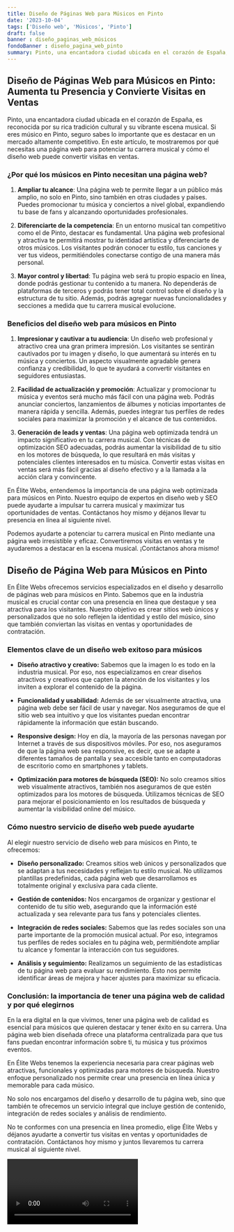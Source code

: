 ```yaml
---
title: Diseño de Páginas Web para Músicos en Pinto
date: '2023-10-04'
tags: ['Diseño web', 'Músicos', 'Pinto']
draft: false
banner : diseño_paginas_web_músicos
fondoBanner : diseño_pagina_web_pinto
summary: Pinto, una encantadora ciudad ubicada en el corazón de España, es reconocida por su rica tradición cultural y su vibrante escena musical. Si eres músico en Pinto, seguro sabes lo importante que es destacar en un mercado altamente competitivo. En este artículo, te mostraremos por qué necesitas una página web para potenciar tu carrera musical y cómo el diseño web puede convertir visitas en ventas.
---
```


## Diseño de Páginas Web para Músicos en Pinto: Aumenta tu Presencia y Convierte Visitas en Ventas

Pinto, una encantadora ciudad ubicada en el corazón de España, es reconocida por su rica tradición cultural y su vibrante escena musical. Si eres músico en Pinto, seguro sabes lo importante que es destacar en un mercado altamente competitivo. En este artículo, te mostraremos por qué necesitas una página web para potenciar tu carrera musical y cómo el diseño web puede convertir visitas en ventas.

### ¿Por qué los músicos en Pinto necesitan una página web?

1. **Ampliar tu alcance**: Una página web te permite llegar a un público más amplio, no solo en Pinto, sino también en otras ciudades y países. Puedes promocionar tu música y conciertos a nivel global, expandiendo tu base de fans y alcanzando oportunidades profesionales.

2. **Diferenciarte de la competencia**: En un entorno musical tan competitivo como el de Pinto, destacar es fundamental. Una página web profesional y atractiva te permitirá mostrar tu identidad artística y diferenciarte de otros músicos. Los visitantes podrán conocer tu estilo, tus canciones y ver tus videos, permitiéndoles conectarse contigo de una manera más personal.

3. **Mayor control y libertad**: Tu página web será tu propio espacio en línea, donde podrás gestionar tu contenido a tu manera. No dependerás de plataformas de terceros y podrás tener total control sobre el diseño y la estructura de tu sitio. Además, podrás agregar nuevas funcionalidades y secciones a medida que tu carrera musical evolucione.

### Beneficios del diseño web para músicos en Pinto

1. **Impresionar y cautivar a tu audiencia**: Un diseño web profesional y atractivo crea una gran primera impresión. Los visitantes se sentirán cautivados por tu imagen y diseño, lo que aumentará su interés en tu música y conciertos. Un aspecto visualmente agradable genera confianza y credibilidad, lo que te ayudará a convertir visitantes en seguidores entusiastas.

2. **Facilidad de actualización y promoción**: Actualizar y promocionar tu música y eventos será mucho más fácil con una página web. Podrás anunciar conciertos, lanzamientos de álbumes y noticias importantes de manera rápida y sencilla. Además, puedes integrar tus perfiles de redes sociales para maximizar la promoción y el alcance de tus contenidos.

3. **Generación de leads y ventas**: Una página web optimizada tendrá un impacto significativo en tu carrera musical. Con técnicas de optimización SEO adecuadas, podrás aumentar la visibilidad de tu sitio en los motores de búsqueda, lo que resultará en más visitas y potenciales clientes interesados en tu música. Convertir estas visitas en ventas será más fácil gracias al diseño efectivo y a la llamada a la acción clara y convincente.

En Élite Webs, entendemos la importancia de una página web optimizada para músicos en Pinto. Nuestro equipo de expertos en diseño web y SEO puede ayudarte a impulsar tu carrera musical y maximizar tus oportunidades de ventas. Contáctanos hoy mismo y déjanos llevar tu presencia en línea al siguiente nivel.

Podemos ayudarte a potenciar tu carrera musical en Pinto mediante una página web irresistible y eficaz. Convertiremos visitas en ventas y te ayudaremos a destacar en la escena musical. ¡Contáctanos ahora mismo!

<GifSeo />

<Cta />

## Diseño de Página Web para Músicos en Pinto

En Élite Webs ofrecemos servicios especializados en el diseño y desarrollo de páginas web para músicos en Pinto. Sabemos que en la industria musical es crucial contar con una presencia en línea que destaque y sea atractiva para los visitantes. Nuestro objetivo es crear sitios web únicos y personalizados que no solo reflejen la identidad y estilo del músico, sino que también conviertan las visitas en ventas y oportunidades de contratación.

### Elementos clave de un diseño web exitoso para músicos

- **Diseño atractivo y creativo:** Sabemos que la imagen lo es todo en la industria musical. Por eso, nos especializamos en crear diseños atractivos y creativos que capten la atención de los visitantes y los inviten a explorar el contenido de la página.

- **Funcionalidad y usabilidad:** Además de ser visualmente atractiva, una página web debe ser fácil de usar y navegar. Nos aseguramos de que el sitio web sea intuitivo y que los visitantes puedan encontrar rápidamente la información que están buscando.

- **Responsive design:** Hoy en día, la mayoría de las personas navegan por Internet a través de sus dispositivos móviles. Por eso, nos aseguramos de que la página web sea responsive, es decir, que se adapte a diferentes tamaños de pantalla y sea accesible tanto en computadoras de escritorio como en smartphones y tablets.

- **Optimización para motores de búsqueda (SEO):** No solo creamos sitios web visualmente atractivos, también nos aseguramos de que estén optimizados para los motores de búsqueda. Utilizamos técnicas de SEO para mejorar el posicionamiento en los resultados de búsqueda y aumentar la visibilidad online del músico.

### Cómo nuestro servicio de diseño web puede ayudarte

Al elegir nuestro servicio de diseño web para músicos en Pinto, te ofrecemos:

- **Diseño personalizado:** Creamos sitios web únicos y personalizados que se adaptan a tus necesidades y reflejan tu estilo musical. No utilizamos plantillas predefinidas, cada página web que desarrollamos es totalmente original y exclusiva para cada cliente.

- **Gestión de contenidos:** Nos encargamos de organizar y gestionar el contenido de tu sitio web, asegurando que la información esté actualizada y sea relevante para tus fans y potenciales clientes.

- **Integración de redes sociales:** Sabemos que las redes sociales son una parte importante de la promoción musical actual. Por eso, integramos tus perfiles de redes sociales en tu página web, permitiéndote ampliar tu alcance y fomentar la interacción con tus seguidores.

- **Análisis y seguimiento:** Realizamos un seguimiento de las estadísticas de tu página web para evaluar su rendimiento. Esto nos permite identificar áreas de mejora y hacer ajustes para maximizar su eficacia.

### Conclusión: la importancia de tener una página web de calidad y por qué elegirnos

En la era digital en la que vivimos, tener una página web de calidad es esencial para músicos que quieren destacar y tener éxito en su carrera. Una página web bien diseñada ofrece una plataforma centralizada para que tus fans puedan encontrar información sobre ti, tu música y tus próximos eventos.

En Élite Webs tenemos la experiencia necesaria para crear páginas web atractivas, funcionales y optimizadas para motores de búsqueda. Nuestro enfoque personalizado nos permite crear una presencia en línea única y memorable para cada músico.

No solo nos encargamos del diseño y desarrollo de tu página web, sino que también te ofrecemos un servicio integral que incluye gestión de contenido, integración de redes sociales y análisis de rendimiento.

No te conformes con una presencia en línea promedio, elige Élite Webs y déjanos ayudarte a convertir tus visitas en ventas y oportunidades de contratación. Contáctanos hoy mismo y juntos llevaremos tu carrera musical al siguiente nivel.

<Video />

<CtaBot job='Músicos' city='Pinto'/>

<Gmaps query='Pinto+españa+maps' />